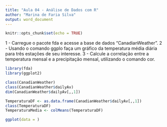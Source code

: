 ```yaml
---
title: "Aula 04 - Análise de Dados com R"
author: "Marina de Faria Silva"
output: word_document
---
```

```r
knitr::opts_chunk$set(echo = TRUE)
```

1 - Carregue o pacote fda e acesse a base de dados “CanadianWeather”.
2 - Usando o comando ggplo faça um gráfico da temperatura média diária para três estações de seu interesse.
3 - Calcule a correlação entre a temperatura mensal e a precipitação mensal, utilizando o comando cor.

```r
library(fda)
library(ggplot2)

class(CanadianWeather)
class(CanadianWeather$dailyAv)
dim(CanadianWeather$dailyAv[,,1])

TemperaturaDF <- as.data.frame(CanadianWeather$dailyAv[,,1])
class(TemperaturaDF)
TemperaturaMedia <- colMeans(TemperaturaDF)

ggplot(data = )
```

